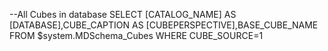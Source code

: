--All Cubes in database
SELECT [CATALOG_NAME] AS [DATABASE],CUBE_CAPTION AS [CUBEPERSPECTIVE],BASE_CUBE_NAME
FROM $system.MDSchema_Cubes
WHERE CUBE_SOURCE=1